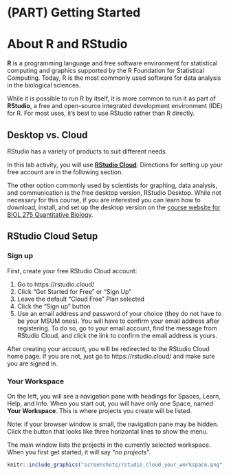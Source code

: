 # (PART) Getting Started {-}

# About R and RStudio

**R** is a programming language and free software environment for statistical computing and graphics supported by the R Foundation for Statistical Computing. Today, R is the most commonly used software for data analysis in the biological sciences.

While it is possible to run R by itself, it is more common to run it as part of **RStudio**, a free and open-source integrated development environment (IDE) for R. For most uses, it's best to use RStudio rather than R directly.

## Desktop vs. Cloud

RStudio has a variety of products to suit different needs. 

In this lab activity, you will use **[RStudio Cloud](https://rstudio.cloud/)**. Directions for setting up your free account are in the following section.

The other option commonly used by scientists for graphing, data analysis, and communication is the free desktop version, RStudio Desktop. While not necessary for this course, if you are interested you can learn how to download, install, and set up the desktop version on the [course website for BIOL 275 Quantitative Biology](https://biol275-msum.github.io/install-r-and-rstudio.html).

## RStudio Cloud Setup

### Sign up

First, create your free RStudio Cloud account:

1. Go to https://rstudio.cloud/ 
2. Click "Get Started for Free" or "Sign Up"
3. Leave the default "Cloud Free" Plan selected
4. Click the "Sign up" button
5. Use an email address and password of your choice (they do not have to be your MSUM ones). You will have to confirm your email address after registering. To do so, go to your email account, find the message from RStudio Cloud, and click the link to confirm the email address is yours.

After creating your account, you will be redirected to the RStudio Cloud home page. If you are not, just go to https://rstudio.cloud/ and make sure you are signed in.

### Your Workspace

On the left, you will see a navigation pane with headings for Spaces, Learn, Help, and Info. When you start out, you will have only one Space, named **Your Workspace**. This is where projects you create will be listed. 

Note: if your browser window is small, the navigation pane may be hidden. Click the button that looks like three horizontal lines to show the menu.

The main window lists the projects in the currently selected workspace. When you first get started, it will say "*no projects*".

```r
knitr::include_graphics("screenshots/rstudio_cloud_your_workspace.png")
```
